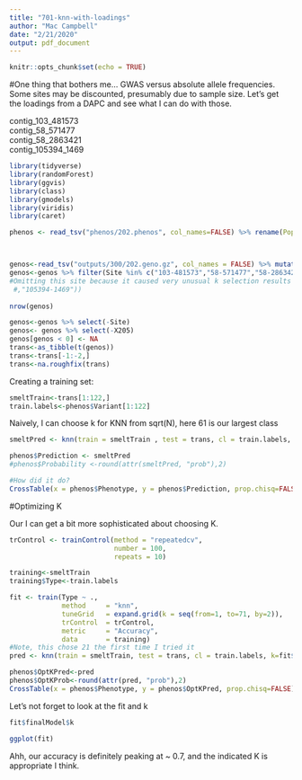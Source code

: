 ```yaml
---
title: "701-knn-with-loadings"
author: "Mac Campbell"
date: "2/21/2020"
output: pdf_document
---
```


```r
knitr::opts_chunk$set(echo = TRUE)
```

#One thing that bothers me...
GWAS versus absolute allele frequencies. Some sites may be discounted, presumably due to sample size.
Let's get the loadings from a DAPC and see what I can do with those.

contig_103_481573    
contig_58_571477   
contig_58_2863421   
contig_105394_1469   

```r
library(tidyverse)
library(randomForest)
library(ggvis)
library(class)
library(gmodels)
library(viridis)
library(caret)

phenos <- read_tsv("phenos/202.phenos", col_names=FALSE) %>% rename(Pop=X1) %>% mutate(Phenotype=Pop) %>% mutate(Variant=ifelse(Pop==0, "FWR", "MIG"))



genos<-read_tsv("outputs/300/202.geno.gz", col_names = FALSE) %>% mutate(Site=paste(X1,X2,sep="-")) 
genos<-genos %>% filter(Site %in% c("103-481573","58-571477","58-2863421"))
#Omitting this site because it caused very unusual k selection results                       
 #,"105394-1469"))   
                          
nrow(genos)

genos<-genos %>% select(-Site)
genos<- genos %>% select(-X205)
genos[genos < 0] <- NA
trans<-as_tibble(t(genos))
trans<-trans[-1:-2,]
trans<-na.roughfix(trans)
```

Creating a training set: 
```r
smeltTrain<-trans[1:122,]
train.labels<-phenos$Variant[1:122]
```

Naively, I can choose k for KNN from sqrt(N), here 61 is our largest class
```r
smeltPred <- knn(train = smeltTrain , test = trans, cl = train.labels, k=sqrt(61))

phenos$Prediction <- smeltPred
#phenos$Probability <-round(attr(smeltPred, "prob"),2)

#How did it do?
CrossTable(x = phenos$Phenotype, y = phenos$Prediction, prop.chisq=FALSE)
```
#Optimizing K

Our I can get a bit more sophisticated about choosing K.
```r

trControl <- trainControl(method = "repeatedcv",
                          number = 100,
                          repeats = 10)

training<-smeltTrain
training$Type<-train.labels

fit <- train(Type ~ .,
             method     = "knn",
             tuneGrid   = expand.grid(k = seq(from=1, to=71, by=2)),
             trControl  = trControl,
             metric     = "Accuracy",
             data       = training)
#Note, this chose 21 the first time I tried it
pred <- knn(train = smeltTrain, test = trans, cl = train.labels, k=fit$finalModel$k, prob = TRUE)

phenos$OptKPred<-pred
phenos$OptKProb<-round(attr(pred, "prob"),2)
CrossTable(x = phenos$Phenotype, y = phenos$OptKPred, prop.chisq=FALSE)

```

Let's not forget to look at the fit and k
```r
fit$finalModel$k

ggplot(fit)
```

Ahh, our accuracy is definitely peaking at ~ 0.7, and the indicated K is appropriate I think.

